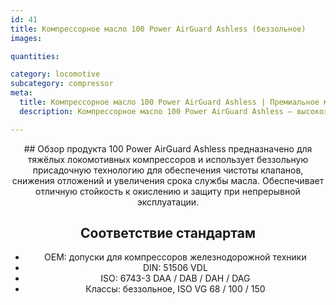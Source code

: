 ```yaml
---
id: 41
title: Компрессорное масло 100 Power AirGuard Ashless (беззольное)
images:

quantities:

category: locomotive
subcategory: compressor
meta:
  title: Компрессорное масло 100 Power AirGuard Ashless | Премиальное масло для локомотивов
  description: Компрессорное масло 100 Power AirGuard Ashless — высокоэффективная смазка для тяжёлых локомотивных компрессоров. Благодаря беззольной присадочной технологии снижает отложения, поддерживает чистоту клапанов и продлевает срок службы масла. Обеспечивает отличную стойкость к окислению и защиту при непрерывной работе. Соответствует допускам OEM для железнодорожных компрессоров, стандартам DIN 51506 VDL и ISO 6743-3. Доступно в классах вязкости ISO VG 68 / 100 / 150.

---
```


<Header>
  ## Обзор продукта
  100 Power AirGuard Ashless предназначено для тяжёлых локомотивных
  компрессоров и использует беззольную присадочную технологию для
  обеспечения чистоты клапанов, снижения отложений и увеличения
  срока службы масла. Обеспечивает отличную стойкость к окислению и
  защиту при непрерывной эксплуатации.

  ## Соответствие стандартам
  - OEM: допуски для компрессоров железнодорожной техники
  - DIN: 51506 VDL
  - ISO: 6743-3 DAA / DAB / DAH / DAG
  - Классы: беззольное, ISO VG 68 / 100 / 150

</Header>
